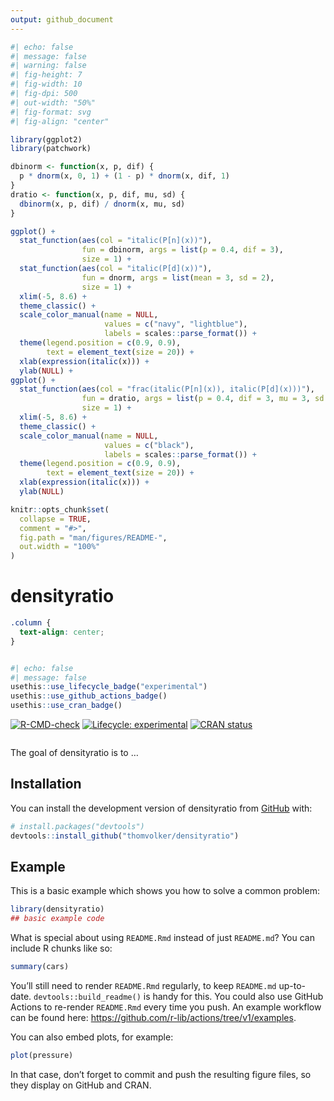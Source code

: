```yaml
---
output: github_document
---
```


<!-- README.md is generated from README.Rmd. Please edit that file -->

```r
#| echo: false
#| message: false
#| warning: false
#| fig-height: 7
#| fig-width: 10
#| fig-dpi: 500
#| out-width: "50%"
#| fig-format: svg
#| fig-align: "center"

library(ggplot2)
library(patchwork)

dbinorm <- function(x, p, dif) {
  p * dnorm(x, 0, 1) + (1 - p) * dnorm(x, dif, 1)
}
dratio <- function(x, p, dif, mu, sd) {
  dbinorm(x, p, dif) / dnorm(x, mu, sd)
}

ggplot() +
  stat_function(aes(col = "italic(P[n](x))"), 
                fun = dbinorm, args = list(p = 0.4, dif = 3),
                size = 1) +
  stat_function(aes(col = "italic(P[d](x))"), 
                fun = dnorm, args = list(mean = 3, sd = 2),
                size = 1) +
  xlim(-5, 8.6) +
  theme_classic() +
  scale_color_manual(name = NULL, 
                     values = c("navy", "lightblue"), 
                     labels = scales::parse_format()) +
  theme(legend.position = c(0.9, 0.9),
        text = element_text(size = 20)) +
  xlab(expression(italic(x))) +
  ylab(NULL) +
ggplot() +
  stat_function(aes(col = "frac(italic(P[n](x)), italic(P[d](x)))"), 
                fun = dratio, args = list(p = 0.4, dif = 3, mu = 3, sd = 2),
                size = 1) +
  xlim(-5, 8.6) +
  theme_classic() +
  scale_color_manual(name = NULL, 
                     values = c("black"),
                     labels = scales::parse_format()) +
  theme(legend.position = c(0.9, 0.9),
        text = element_text(size = 20)) +
  xlab(expression(italic(x))) +
  ylab(NULL)
```


```r
knitr::opts_chunk$set(
  collapse = TRUE,
  comment = "#>",
  fig.path = "man/figures/README-",
  out.width = "100%"
)
```

# densityratio


```css
.column {
  text-align: center;
}
```

:::: {.columns}

::: {.column}


<!-- badges: start -->
```r
#| echo: false
#| message: false
usethis::use_lifecycle_badge("experimental")
usethis::use_github_actions_badge()
usethis::use_cran_badge()
```

[![R-CMD-check](https://github.com/thomvolker/densityratio/actions/workflows/R-CMD-check.yaml/badge.svg)](https://github.com/thomvolker/densityratio/actions/workflows/R-CMD-check.yaml)
[![Lifecycle: experimental](https://img.shields.io/badge/lifecycle-experimental-orange.svg)](https://lifecycle.r-lib.org/articles/stages.html#experimental)
[![CRAN status](https://www.r-pkg.org/badges/version/densityratio)](https://CRAN.R-project.org/package=densityratio)
<!-- badges: end -->

<!-- badges: start -->

:::

::::

The goal of densityratio is to ...

## Installation

You can install the development version of densityratio from [GitHub](https://github.com/) with:

``` r
# install.packages("devtools")
devtools::install_github("thomvolker/densityratio")
```

## Example

This is a basic example which shows you how to solve a common problem:

```r
library(densityratio)
## basic example code
```

What is special about using `README.Rmd` instead of just `README.md`? You can include R chunks like so:

```r
summary(cars)
```

You'll still need to render `README.Rmd` regularly, to keep `README.md` up-to-date. `devtools::build_readme()` is handy for this. You could also use GitHub Actions to re-render `README.Rmd` every time you push. An example workflow can be found here: <https://github.com/r-lib/actions/tree/v1/examples>.

You can also embed plots, for example:

```r
plot(pressure)
```

In that case, don't forget to commit and push the resulting figure files, so they display on GitHub and CRAN.

